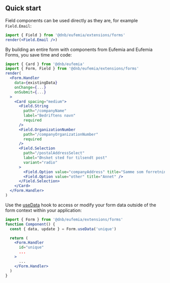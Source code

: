 ## Quick start

Field components can be used directly as they are, for example `Field.Email`:

```jsx
import { Field } from '@dnb/eufemia/extensions/forms'
render(<Field.Email />)
```

By building an entire form with components from Eufemia and Eufemia Forms, you save time and code:

```jsx
import { Card } from '@dnb/eufemia'
import { Form, Field } from '@dnb/eufemia/extensions/forms'
render(
  <Form.Handler
    data={existingData}
    onChange={...}
    onSubmit={...}
  >
    <Card spacing="medium">
      <Field.String
        path="/companyName"
        label="Bedriftens navn"
        required
      />
      <Field.OrganizationNumber
        path="/companyOrganizationNumber"
        required
      />
      <Field.Selection
        path="/postalAddressSelect"
        label="Ønsket sted for tilsendt post"
        variant="radio"
      >
        <Field.Option value="companyAddress" title="Samme som forretningsadresse" />
        <Field.Option value="other" title="Annet" />
      </Field.Selection>
    </Card>
  </Form.Handler>
)
```

Use the [useData](/uilib/extensions/forms/extended-features/Form/useData/) hook to access or modify your form data outside of the form context within your application:

```jsx
import { Form } from '@dnb/eufemia/extensions/forms'
function Component() {
  const { data, update } = Form.useData('unique')

  return (
    <Form.Handler
      id="unique"
      ...
    >
      ...
    </Form.Handler>
  )
}
```
